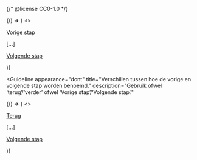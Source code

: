 {/* @license CC0-1.0 */}


<Guideline appearance="do" title="Benoem de stappen consistent.">
  <Canvas language="html">
    {() => (
      <>
        <p>
          <a href="#">Vorige stap</a>
        </p>
        [...]
        <p>
          <a href="#">Volgende stap</a>
        </p>
      </>
    )}
  </Canvas>
</Guideline>

<Guideline
  appearance="dont"
  title="Verschillen tussen hoe de vorige en volgende stap worden benoemd."
  description="Gebruik ofwel ‘terug’/‘verder’ ofwel ‘Vorige stap’/‘Volgende stap’."
>
  <Canvas language="html">
    {() => (
      <>
        <p>
          <a href="#">Terug</a>
        </p>
        [...]
        <p>
          <a href="#">Volgende stap</a>
        </p>
      </>
    )}
  </Canvas>
</Guideline>
